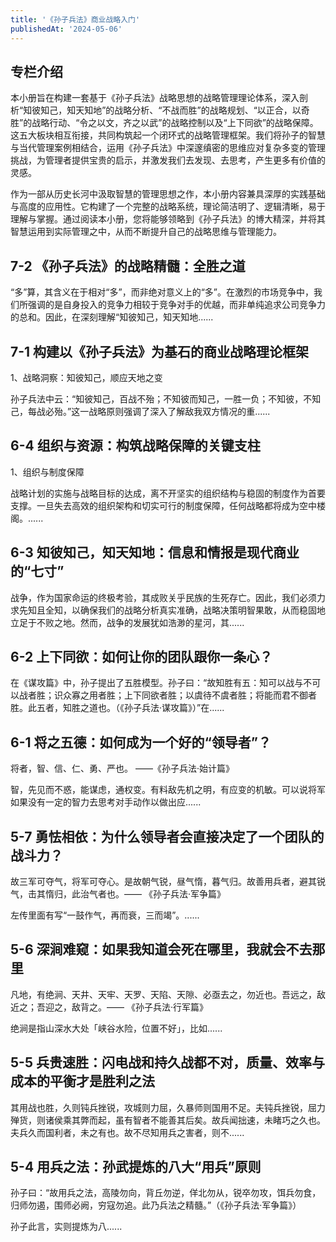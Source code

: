 ```yaml
---
title: '《孙子兵法》商业战略入门'
publishedAt: '2024-05-06'
---
```


## 专栏介绍

本小册旨在构建一套基于《孙子兵法》战略思想的战略管理理论体系，深入剖析“知彼知己，知天知地”的战略分析、“不战而胜”的战略规划、“以正合，以奇胜”的战略行动、“令之以文，齐之以武”的战略控制以及“上下同欲”的战略保障。这五大板块相互衔接，共同构筑起一个闭环式的战略管理框架。我们将孙子的智慧与当代管理案例相结合，运用《孙子兵法》中深邃缜密的思维应对复杂多变的管理挑战，为管理者提供宝贵的启示，并激发我们去发现、去思考，产生更多有价值的灵感。

作为一部从历史长河中汲取智慧的管理思想之作，本小册内容兼具深厚的实践基础与高度的应用性。它构建了一个完整的战略系统，理论简洁明了、逻辑清晰，易于理解与掌握。通过阅读本小册，您将能够领略到《孙子兵法》的博大精深，并将其智慧运用到实际管理之中，从而不断提升自己的战略思维与管理能力。

## 7-2  《孙子兵法》的战略精髓：全胜之道
“多”算，其含义在于相对“多”，而非绝对意义上的“多”。在激烈的市场竞争中，我们所强调的是自身投入的竞争力相较于竞争对手的优越，而非单纯追求公司竞争力的总和。因此，在深刻理解“知彼知己，知天知地......

## 7-1  构建以《孙子兵法》为基石的商业战略理论框架
1、战略洞察：知彼知己，顺应天地之变

孙子兵法中云：“知彼知己，百战不殆；不知彼而知己，一胜一负；不知彼，不知己，每战必殆。”这一战略原则强调了深入了解敌我双方情况的重......

## 6-4 组织与资源：构筑战略保障的关键支柱
1、组织与制度保障

战略计划的实施与战略目标的达成，离不开坚实的组织结构与稳固的制度作为首要支撑。一旦失去高效的组织架构和切实可行的制度保障，任何战略都将成为空中楼阁。......

## 6-3  知彼知己，知天知地：信息和情报是现代商业的“七寸”
战争，作为国家命运的终极考验，其成败关乎民族的生死存亡。因此，我们必须力求先知且全知，以确保我们的战略分析真实准确，战略决策明智果敢，从而稳固地立足于不败之地。然而，战争的发展犹如浩渺的星河，其......

## 6-2  上下同欲：如何让你的团队跟你一条心？
在《谋攻篇》中，孙子提出了五胜模型。孙子曰：“故知胜有五：知可以战与不可以战者胜；识众寡之用者胜；上下同欲者胜；以虞待不虞者胜；将能而君不御者胜。此五者，知胜之道也。（《孙子兵法·谋攻篇》）”在......

## 6-1 将之五德：如何成为一个好的“领导者”？
将者，智、信、仁、勇、严也。 ——《孙子兵法·始计篇》

智，先见而不惑，能谋虑，通权变。有料敌先机之明，有应变的机敏。可以说将军如果没有一定的智力去思考对手动作以做出应......

## 5-7  勇怯相依：为什么领导者会直接决定了一个团队的战斗力？
故三军可夺气，将军可夺心。是故朝气锐，昼气惰，暮气归。故善用兵者，避其锐气，击其惰归，此治气者也。—— 《孙子兵法·军争篇》

左传里面有写“一鼓作气，再而衰，三而竭”。......

## 5-6 深涧难窥：如果我知道会死在哪里，我就会不去那里
凡地，有绝涧、天井、天牢、天罗、天陷、天隙、必亟去之，勿近也。吾远之，敌近之；吾迎之，敌背之。—— 《孙子兵法·行军篇》

绝涧是指山深水大处「峡谷水险，位置不好」，比如......

## 5-5 兵贵速胜：闪电战和持久战都不对，质量、效率与成本的平衡才是胜利之法
其用战也胜，久则钝兵挫锐，攻城则力屈，久暴师则国用不足。夫钝兵挫锐，屈力殚货，则诸侯乘其弊而起，虽有智者不能善其后矣。故兵闻拙速，未睹巧之久也。夫兵久而国利者，未之有也。故不尽知用兵之害者，则不......

## 5-4 用兵之法：孙武提炼的八大“用兵”原则
孙子曰：“故用兵之法，高陵勿向，背丘勿逆，佯北勿从，锐卒勿攻，饵兵勿食，归师勿遏，围师必阙，穷寇勿追。此乃兵法之精髓。”（《孙子兵法·军争篇》）

孙子此言，实则提炼为八......

